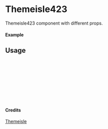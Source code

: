 
<Meta of={Themeisle423} title="Themeisle/Themeisle423" />

# Themeisle423

Themeisle423 component with different props.

#### Example

<Canvas of={Themeisle423.Primary} />

## Usage

```ts
import { Themeisle423 } from "yadl-ui";

const Example = () => {
  return (
      <Themeisle423 />
  );
};

export default Example;
```

#### Credits
[Themeisle](https://themeisle.com/illustrations/)

